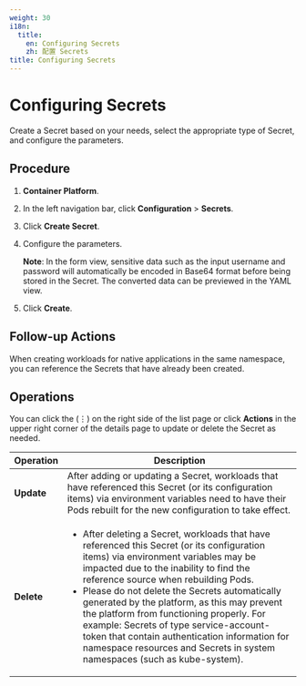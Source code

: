```yaml
---
weight: 30
i18n:
  title:
    en: Configuring Secrets
    zh: 配置 Secrets
title: Configuring Secrets
---
```


# Configuring Secrets

Create a Secret based on your needs, select the appropriate type of Secret, and configure the parameters.

## Procedure

1. **Container Platform**.

2. In the left navigation bar, click **Configuration** > **Secrets**.

3. Click **Create Secret**.

4. Configure the parameters.

   **Note**: In the form view, sensitive data such as the input username and password will automatically be encoded in Base64 format before being stored in the Secret. The converted data can be previewed in the YAML view.

5. Click **Create**.

## Follow-up Actions

When creating workloads for native applications in the same namespace, you can reference the Secrets that have already been created.

## Operations

You can click the (⋮) on the right side of the list page or click **Actions** in the upper right corner of the details page to update or delete the Secret as needed.

| Operation    | Description                                                                 |
| ------------ | ------------------------------------------------------------------------ |
| **Update**   | After adding or updating a Secret, workloads that have referenced this Secret (or its configuration items) via environment variables need to have their Pods rebuilt for the new configuration to take effect.                          |
| **Delete**   | <ul><li>After deleting a Secret, workloads that have referenced this Secret (or its configuration items) via environment variables may be impacted due to the inability to find the reference source when rebuilding Pods.</li><li>Please do not delete the Secrets automatically generated by the platform, as this may prevent the platform from functioning properly. For example: Secrets of type service-account-token that contain authentication information for namespace resources and Secrets in system namespaces (such as kube-system).</li></ul> |
